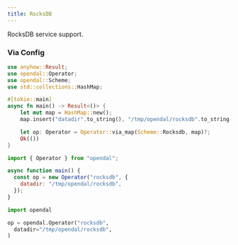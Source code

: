 ```yaml
---
title: RocksDB
---
```


RocksDB service support.


<Docs components={props.components} />

### Via Config


<Tabs>
  <TabItem value="rust" label="Rust" default>

```rust
use anyhow::Result;
use opendal::Operator;
use opendal::Scheme;
use std::collections::HashMap;

#[tokio::main]
async fn main() -> Result<()> {
    let mut map = HashMap::new();
    map.insert("datadir".to_string(), "/tmp/opendal/rocksdb".to_string());

    let op: Operator = Operator::via_map(Scheme::Rocksdb, map)?;
    Ok(())
}
```

  </TabItem>
  <TabItem value="node.js" label="Node.js">

```javascript
import { Operator } from "opendal";

async function main() {
  const op = new Operator("rocksdb", {
    datadir: "/tmp/opendal/rocksdb",
  });
}
```

  </TabItem>
  <TabItem value="python" label="Python">

```python
import opendal

op = opendal.Operator("rocksdb",
  datadir="/tmp/opendal/rocksdb",
)
```

  </TabItem>
</Tabs>


